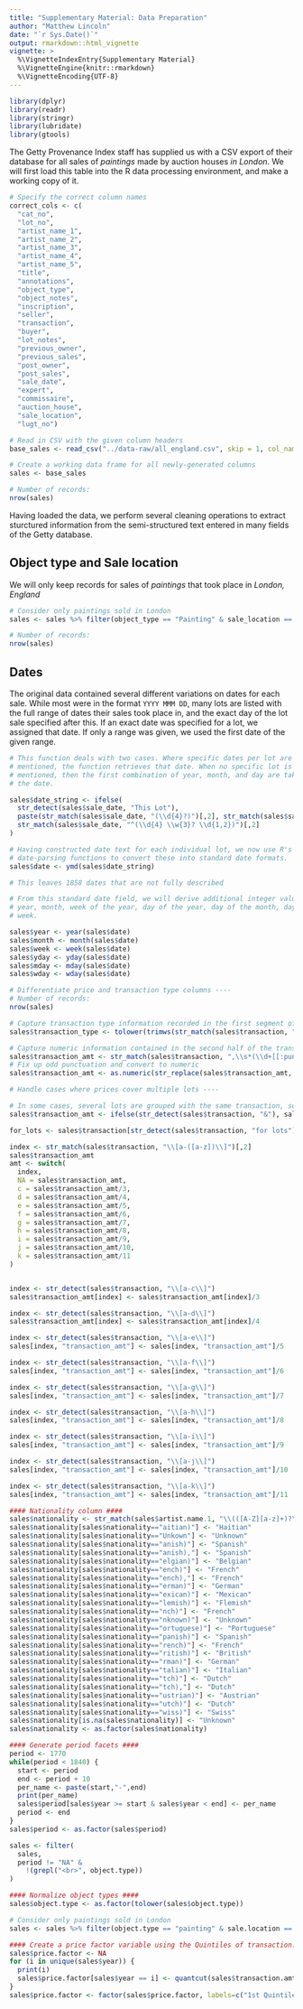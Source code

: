 ```yaml
---
title: "Supplementary Material: Data Preparation"
author: "Matthew Lincoln"
date: "`r Sys.Date()`"
output: rmarkdown::html_vignette
vignette: >
  %\VignetteIndexEntry{Supplementary Material}
  %\VignetteEngine{knitr::rmarkdown}
  %\VignetteEncoding{UTF-8}
---
```

```r
library(dplyr)
library(readr)
library(stringr)
library(lubridate)
library(gtools)
```

The Getty Provenance Index staff has supplied us with a CSV export of their
database for all sales of _paintings_ made by auction houses _in London_. We
will first load this table into the R data processing environment, and make a
working copy of it.

```r
# Specify the correct column names
correct_cols <- c(
  "cat_no",
  "lot_no",
  "artist_name_1",
  "artist_name_2",
  "artist_name_3",
  "artist_name_4",
  "artist_name_5",
  "title",
  "annotations",
  "object_type",
  "object_notes",
  "inscription",
  "seller",
  "transaction",
  "buyer",
  "lot_notes",
  "previous_owner",
  "previous_sales",
  "post_owner",
  "post_sales",
  "sale_date",
  "expert",
  "commissaire",
  "auction_house",
  "sale_location",
  "lugt_no")

# Read in CSV with the given column headers
base_sales <- read_csv("../data-raw/all_england.csv", skip = 1, col_names = correct_cols, col_types = "cccccccccccccccccccccccccc")

# Create a working data frame for all newly-generated columns
sales <- base_sales

# Number of records:
nrow(sales)
```

Having loaded the data, we perform several cleaning operations to extract sturctured information from the semi-structured text entered in many fields of the Getty database.

## Object type and Sale location

We will only keep records for sales of _paintings_ that took place in _London, England_

```r
# Consider only paintings sold in London
sales <- sales %>% filter(object_type == "Painting" & sale_location == "London, England")

# Number of records:
nrow(sales)
```

## Dates

The original data contained several different variations on dates for each sale.
While most were in the format `YYYY MMM DD`, many lots are listed with the full
range of dates their sales took place in, and the exact day of the lot sale
specified after this. If an exact date was specified for a lot, we assigned that
date. If only a range was given, we used the first date of the given range.

```r
# This function deals with two cases. Where specific dates per lot are
# mentioned, the function retrieves that date. When no specific lot is
# mentioned, then the first combination of year, month, and day are taken to be
# the date.

sales$date_string <- ifelse(
  str_detect(sales$sale_date, "This Lot"),
  paste(str_match(sales$sale_date, "(\\d{4}?)")[,2], str_match(sales$sale_date, "This Lot: (.{6})")[,2], sep = " "),
  str_match(sales$sale_date, "^(\\d{4} \\w{3}? \\d{1,2})")[,2]
)

# Having constructed date text for each individual lot, we now use R's
# date-parsing functions to convert these into standard date formats.
sales$date <- ymd(sales$date_string)

# This leaves 1858 dates that are not fully described

# From this standard date field, we will derive additional integer values for
# year, month, week of the year, day of the year, day of the month, day of the
# week.

sales$year <- year(sales$date)
sales$month <- month(sales$date)
sales$week <- week(sales$date)
sales$yday <- yday(sales$date)
sales$mday <- mday(sales$date)
sales$wday <- wday(sales$date)
```

```r
# Differentiate price and transaction type columns ----
# Number of records:
nrow(sales)

# Capture transaction type information recorded in the first segment of the transaction column
sales$transaction_type <- tolower(trimws(str_match(sales$transaction, "^([A-Za-z ]+)")[,2]))

# Capture numeric information contained in the second half of the transaction column
sales$transaction_amt <- str_match(sales$transaction, ",\\s*(\\d+[[:punct:]]?\\d*)")[,2]
# Fix up odd punctuation and convert to numeric
sales$transaction_amt <- as.numeric(str_replace(sales$transaction_amt, "[[:punct:]]", "."))

# Handle cases where prices cover multiple lots ----

# In some cases, several lots are grouped with the same transaction, so the same price has been assigned to multiple lots. This is marked one of several ways in the documentation
sales$transaction_amt <- ifelse(str_detect(sales$transaction, "&"), sales$transaction_amt/2, sales$transaction_amt)

for_lots <- sales$transaction[str_detect(sales$transaction, "for lots")]

index <- str_match(sales$transaction, "\\[a-([a-z])\\]")[,2]
sales$transaction_amt 
amt <- switch(
  index,
  NA = sales$transaction_amt,
  c = sales$transaction_amt/3,
  d = sales$transaction_amt/4,
  e = sales$transaction_amt/5,
  f = sales$transaction_amt/6,
  g = sales$transaction_amt/7,
  h = sales$transaction_amt/8,
  i = sales$transaction_amt/9,
  j = sales$transaction_amt/10,
  k = sales$transaction_amt/11
)


index <- str_detect(sales$transaction, "\\[a-c\\]")
sales$transaction_amt[index] <- sales$transaction_amt[index]/3

index <- str_detect(sales$transaction, "\\[a-d\\]")
sales$transaction_amt[index] <- sales$transaction_amt[index]/4

index <- str_detect(sales$transaction, "\\[a-e\\]")
sales[index, "transaction_amt"] <- sales[index, "transaction_amt"]/5

index <- str_detect(sales$transaction, "\\[a-f\\]")
sales[index, "transaction_amt"] <- sales[index, "transaction_amt"]/6

index <- str_detect(sales$transaction, "\\[a-g\\]")
sales[index, "transaction_amt"] <- sales[index, "transaction_amt"]/7

index <- str_detect(sales$transaction, "\\[a-h\\]")
sales[index, "transaction_amt"] <- sales[index, "transaction_amt"]/8

index <- str_detect(sales$transaction, "\\[a-i\\]")
sales[index, "transaction_amt"] <- sales[index, "transaction_amt"]/9

index <- str_detect(sales$transaction, "\\[a-j\\]")
sales[index, "transaction_amt"] <- sales[index, "transaction_amt"]/10

index <- str_detect(sales$transaction, "\\[a-k\\]")
sales[index, "transaction_amt"] <- sales[index, "transaction_amt"]/11

#### Nationality column ####
sales$nationality <- str_match(sales$artist.name.1, "\\(([A-Z][a-z]+)?\\)")[,2]
sales$nationality[sales$nationality=="aitian)"] <- "Haitian"
sales$nationality[sales$nationality=="Unkown"] <- "Unknown"
sales$nationality[sales$nationality=="anish)"] <- "Spanish"
sales$nationality[sales$nationality=="anish),"] <- "Spanish"
sales$nationality[sales$nationality=="elgian)"] <- "Belgian"
sales$nationality[sales$nationality=="ench)"] <- "French"
sales$nationality[sales$nationality=="ench),"] <- "French"
sales$nationality[sales$nationality=="erman)"] <- "German"
sales$nationality[sales$nationality=="exican)"] <- "Mexican"
sales$nationality[sales$nationality=="lemish)"] <- "Flemish"
sales$nationality[sales$nationality=="nch)"] <- "French"
sales$nationality[sales$nationality=="nknown)"] <- "Unknown"
sales$nationality[sales$nationality=="ortuguese)"] <- "Portuguese"
sales$nationality[sales$nationality=="panish)"] <- "Spanish"
sales$nationality[sales$nationality=="rench)"] <- "French"
sales$nationality[sales$nationality=="ritish)"] <- "British"
sales$nationality[sales$nationality=="rman)"] <- "German"
sales$nationality[sales$nationality=="talian)"] <- "Italian"
sales$nationality[sales$nationality=="tch)"] <- "Dutch"
sales$nationality[sales$nationality=="tch),"] <- "Dutch"
sales$nationality[sales$nationality=="ustrian)"] <- "Austrian"
sales$nationality[sales$nationality=="utch)"] <- "Dutch"
sales$nationality[sales$nationality=="wiss)"] <- "Swiss"
sales$nationality[is.na(sales$nationality)] <- "Unknown"
sales$nationality <- as.factor(sales$nationality)

#### Generate period facets ####
period <- 1770
while(period < 1840) {
  start <- period
  end <- period + 10
  per_name <- paste(start,"-",end)
  print(per_name)
  sales$period[sales$year >= start & sales$year < end] <- per_name
  period <- end
}
sales$period <- as.factor(sales$period)

sales <- filter(
  sales,
  period != "NA" &
    !(grepl("<br>", object.type))
)

#### Normalize object types ####
sales$object.type <- as.factor(tolower(sales$object.type))

# Consider only paintings sold in London
sales <- sales %>% filter(object.type == "painting" & sale.location == "London, England")

#### Create a price factor variable using the Quintiles of transaction.amt ####
sales$price.factor <- NA
for (i in unique(sales$year)) {
  print(i)
  sales$price.factor[sales$year == i] <- quantcut(sales$transaction.amt[sales$year == i], q=seq(0, 1, by=0.2))
}
sales$price.factor <- factor(sales$price.factor, labels=c("1st Quintile", "2nd Quintile", "3rd Quintile", "4th Quintile", "5th Quintile"))
```
